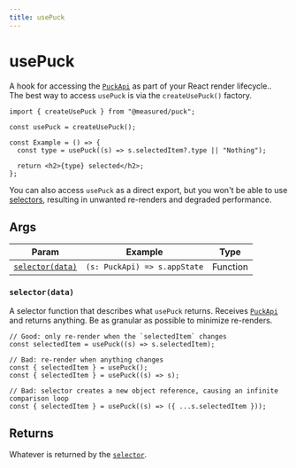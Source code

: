 ```yaml
---
title: usePuck
---
```


# usePuck

A hook for accessing the [`PuckApi`](/docs/api-reference/puck-api) as part of your React render lifecycle.. The best way to access `usePuck` is via the `createUsePuck()` factory.

```tsx copy
import { createUsePuck } from "@measured/puck";

const usePuck = createUsePuck();

const Example = () => {
  const type = usePuck((s) => s.selectedItem?.type || "Nothing");

  return <h2>{type} selected</h2>;
};
```

You can also access `usePuck` as a direct export, but you won't be able to use [selectors](#selectordata), resulting in unwanted re-renders and degraded performance.

## Args

| Param                             | Example                      | Type     |
| --------------------------------- | ---------------------------- | -------- |
| [`selector(data)`](#selectordata) | `(s: PuckApi) => s.appState` | Function |

### `selector(data)`

A selector function that describes what `usePuck` returns. Receives [`PuckApi`](/docs/api-reference/puck-api) and returns anything. Be as granular as possible to minimize re-renders.

```tsx
// Good: only re-render when the `selectedItem` changes
const selectedItem = usePuck((s) => s.selectedItem);

// Bad: re-render when anything changes
const { selectedItem } = usePuck();
const { selectedItem } = usePuck((s) => s);

// Bad: selector creates a new object reference, causing an infinite comparison loop
const { selectedItem } = usePuck((s) => ({ ...s.selectedItem }));
```

## Returns

Whatever is returned by the [`selector`](#selectordata).
